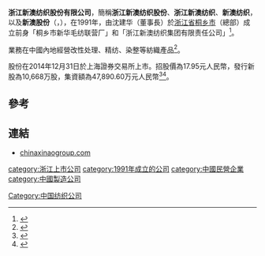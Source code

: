 '''浙江新澳纺织股份有限公司'''，簡稱'''浙江新澳纺织股份'''、'''浙江新澳纺织'''、'''新澳纺织'''，以及'''新澳股份'''（'''{{lang-en|Zhejiang Xinao Textiles Inc.}}'''，{{sse|603889}}），在1991年，由沈建华（董事長）於[[浙江省|浙江省]][[桐乡市|桐乡市]]（總部）成立前身「桐乡市新华毛纺联营厂」和「浙江新澳纺织集团有限责任公司」<ref>{{Cite web |url=http://www.chinaxinaogroup.com/cn/about4.asp |title=浙江新澳纺织股份有限公司大事記 |access-date=2014-12-25 |archive-url=https://web.archive.org/web/20141225155128/http://www.chinaxinaogroup.com/cn/about4.asp |archive-date=2014-12-25 |dead-url=yes }}</ref>。

業務在中國內地經營改性处理、精纺、染整等紡織產品<ref>{{Cite web |url=http://www.chinaxinaogroup.com/cn/about.asp |title=浙江新澳纺织股份有限公司簡介 |access-date=2014-12-25 |archive-url=https://web.archive.org/web/20141225155555/http://www.chinaxinaogroup.com/cn/about.asp |archive-date=2014-12-25 |dead-url=yes }}</ref>。

股份在2014年12月31日於上海證券交易所上市。招股價為17.95元人民幣，發行新股為10,668万股，集資額為47,890.60万元人民幣<ref>{{Cite web |url=http://static.sse.com.cn/disclosure/listedinfo/announcement/c/2014-12-22/603889_20141222_3.pdf |title=浙江新澳纺织股份有限公司招股資料1 |access-date=2014-12-25 |archive-date=2019-09-19 |archive-url=https://web.archive.org/web/20190919005616/http://static.sse.com.cn/disclosure/listedinfo/announcement/c/2014-12-22/603889_20141222_3.pdf |dead-url=no }}</ref><ref>{{Cite web |url=http://static.sse.com.cn/disclosure/listedinfo/announcement/c/2014-12-29/603889_20141230_1.pdf |title=浙江新澳纺织股份有限公司招股資料2 |access-date=2014-12-31 |archive-date=2019-09-22 |archive-url=https://web.archive.org/web/20190922232844/http://static.sse.com.cn/disclosure/listedinfo/announcement/c/2014-12-29/603889_20141230_1.pdf |dead-url=no }}</ref>。

==參考==
{{reflist}}

==連結==
*[https://web.archive.org/web/20141217023240/http://chinaxinaogroup.com/ chinaxinaogroup.com]

[[category:浙江上市公司|category:浙江上市公司]]
[[category:1991年成立的公司|category:1991年成立的公司]]
[[category:中國民營企業|category:中國民營企業]]
[[Category:中国纺织公司|Category:中国纺织公司]]
[[category:中國製造公司|category:中國製造公司]]